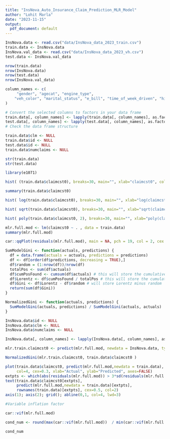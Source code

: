 ```yaml
---
title: "InsNova_Auto_Insurance_Claim_Prediction_MLR_Model"
author: "Lohit Marla"
date: "2023-11-15"
output:
  pdf_document: default
---
```


```r

InsNova.data <- read.csv("data/InsNova_data_2023_train.csv")
train.data <- InsNova.data
InsNova.val_data <- read.csv("data/InsNova_data_2023_vh.csv")
test.data <- InsNova.val_data

nrow(train.data)
nrow(InsNova.data)
nrow(test.data)
nrow(InsNova.val_data)

```

```r

column_names <- c(
     "gender", "agecat", "engine_type",
    "veh_color", "marital_status", "e_bill", "time_of_week_driven", "high_education_ind", "veh_body"
)

# Convert the selected columns to factors in your data frame
train.data[, column_names] <- lapply(train.data[, column_names], as.factor)
test.data[, column_names] <- lapply(test.data[, column_names], as.factor)
# Check the data frame structure

train.data$clm <- NULL
train.data$id <- NULL
test.data$id <- NULL
train.data$numclaims <- NULL

str(train.data)
str(test.data)

```
```r
library(e1071)

hist( (train.data$claimcst0), breaks=30, main="", xlab="claimcst0", col= "darkgrey")
```
```r
summary(train.data$claimcst0)
```

```r
hist( log(train.data$claimcst0), breaks=30, main="", xlab="log(claimcst0)", col= "darkgrey")
```
```r
hist( sqrt(train.data$claimcst0), breaks=30, main="", xlab="sqrt(claimcst0)", col= "darkgrey")
```
```r
hist( poly(train.data$claimcst0, 2), breaks=30, main="", xlab="poly(claimcst0)", col= "darkgrey")
```

```r
mlr.full.mod <- lm(claimcst0 ~ . , data = train.data)
summary(mlr.full.mod)

```

```r
car::qqPlot(residuals(mlr.full.mod), main = NA, pch = 19, col = 2, cex = 0.7)

```

```r

SumModelGini <- function(actuals, predictions) {
  df = data.frame(actuals = actuals, predictions = predictions)
  df <- df[order(df$predictions, decreasing = TRUE),]
  df$random = (1:nrow(df))/nrow(df)
  totalPos <- sum(df$actuals)
  df$cumPosFound <- cumsum(df$actuals) # this will store the cumulative number of positive examples found (used for computing "Model Lorentz")
  df$Lorentz <- df$cumPosFound / totalPos # this will store the cumulative proportion of positive examples found ("Model Lorentz")
  df$Gini <- df$Lorentz - df$random # will store Lorentz minus random
  return(sum(df$Gini))
}

NormalizedGini <- function(actuals, predictions) {
  SumModelGini(actuals, predictions) / SumModelGini(actuals, actuals)
}

InsNova.data$id <- NULL
InsNova.data$clm <- NULL
InsNova.data$numclaims <- NULL

InsNova.data[, column_names] <- lapply(InsNova.data[, column_names], as.factor)

mlr.train.claimcst0 <- predict(mlr.full.mod, newdata = InsNova.data, type = "response")

NormalizedGini(mlr.train.claimcst0, train.data$claimcst0 )

```

```r

plot(train.data$claimcst0, predict(mlr.full.mod,newdata = train.data), 
     col=4, cex=0.3, xlab="Actual", ylab="Predicted", axes=FALSE)
extpts <- which(abs(residuals(mlr.full.mod)) > 3*sd(residuals(mlr.full.mod)))
text(train.data$claimcst0[extpts], 
     predict(mlr.full.mod,newdata = train.data)[extpts],
     rownames(train.data)[extpts], cex=0.5, col=2)
axis(1); axis(2); grid(); abline(0,1, col=4, lwd=3)

```
```r

#Variable inflation factor

car::vif(mlr.full.mod) 

cond_num <- round(max(car::vif(mlr.full.mod))  / min(car::vif(mlr.full.mod))  , 0)

cond_num
```